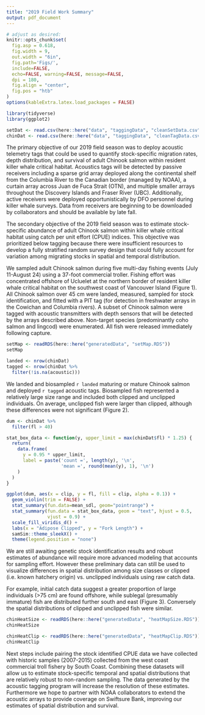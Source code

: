 ```yaml
---
title: "2019 Field Work Summary"
output: pdf_document
---
```


```r
# adjust as desired:
knitr::opts_chunk$set(
  fig.asp = 0.618,
  fig.width = 9,
  out.width = "6in",
  fig.path='Figs/', 
  include=FALSE,
  echo=FALSE, warning=FALSE, message=FALSE,
  dpi = 180,
  fig.align = "center",
  fig.pos = "htb"
)
options(kableExtra.latex.load_packages = FALSE)

library(tidyverse)
library(ggplot2)

setDat <- read.csv(here::here("data", "taggingData", "cleanSetData.csv")) 
chinDat <- read.csv(here::here("data", "taggingData", "cleanTagData.csv"))
```

The primary objective of our 2019 field season was to deploy acoustic telemetry tags that could be used to quantify stock-specific migration rates, depth distribution, and survival of adult Chinook salmon within resident killer whale critical habitat. Acoustics tags will be detected by passive receivers including a sparse grid array deployed along the continental shelf from the Columbia River to the Canadian border (managed by NOAA), a curtain array across Juan de Fuca Strait (OTN), and multiple smaller arrays throughout the Discovery Islands and Fraser River (UBC). Additionally, active receivers were deployed opportunistically by DFO personnel during killer whale surveys. Data from receivers are beginning to be downloaded by collaborators and should be available by late fall. 

The secondary objective of the 2019 field season was to estimate stock-specific abundance of adult Chinook salmon within killer whale critical habitat using catch per unit effort (CPUE) indices. This objective was prioritized below tagging because there were insufficient resources to develop a fully stratified random survey design that could fully account for variation among migrating stocks in spatial and temporal distribution.

We sampled adult Chinook salmon during five multi-day fishing events (July 11-August 24) using a 37-foot commercial troller. Fishing effort was concentrated offshore of Ucluelet at the northern border of resident killer whale critical habitat on the southwest coast of Vancouver Island (Figure 1). All Chinook salmon over 45 cm were landed, measured, sampled for stock identification, and fitted with a PIT tag (for detection in freshwater arrays in the Cowichan and Columbia rivers). A subset of Chinook salmon were tagged with acoustic transmitters with depth sensors that will be detected by the arrays described above. Non-target species (predominantly coho salmon and lingcod) were enumerated. All fish were released immediately following capture. 

```r
setMap <- readRDS(here::here("generatedData", "setMap.RDS"))
setMap
```

```r
landed <- nrow(chinDat)
tagged <- nrow(chinDat %>% 
  filter(!is.na(acoustic)))
```

We landed and biosampled `r landed` maturing or mature Chinook salmon and deployed `r tagged` acoustic tags. Biosampled fish represented a relatively large size range and included both clipped and unclipped individuals. On average, unclipped fish were larger than clipped, although these differences were not significant (Figure 2).

```r
dum <- chinDat %>% 
  filter(fl > 40)

stat_box_data <- function(y, upper_limit = max(chinDat$fl) * 1.25) {
  return( 
    data.frame(
      y = 0.95 * upper_limit,
      label = paste('count =', length(y), '\n',
                    'mean =', round(mean(y), 1), '\n')
    )
  )
}

ggplot(dum, aes(x = clip, y = fl, fill = clip, alpha = 0.1)) +
  geom_violin(trim = FALSE) +
  stat_summary(fun.data=mean_sdl, geom="pointrange") +
  stat_summary(fun.data = stat_box_data, geom = "text", hjust = 0.5, 
               vjust = 0.9) +
  scale_fill_viridis_d() +
  labs(x = "Adipose Clipped", y = "Fork Length") +
  samSim::theme_sleekX() +
  theme(legend.position = "none")
```

We are still awaiting genetic stock identification results and robust estimates of abundance will require more advanced modeling that accounts for sampling effort. However these preliminary data can still be used to visualize differences in spatial distribution among size classes or clipped (i.e. known hatchery origin) vs. unclipped individuals using raw catch data.

For example, initial catch data suggest a greater proportion of large individuals (>75 cm) are found offshore, while sublegal (presumably immature) fish are distributed further south and east (Figure 3). Conversely the spatial distributions of clipped and unclipped fish were similar.

```r
chinHeatSize <- readRDS(here::here("generatedData", "heatMapSize.RDS"))
chinHeatSize
```

```r
chinHeatClip <- readRDS(here::here("generatedData", "heatMapClip.RDS"))
chinHeatClip
```

Next steps include pairing the stock identified CPUE data we have collected with historic samples (2007-2015) collected from the west coast commercial troll fishery by South Coast. Combining these datasets will allow us to estimate stock-specific temporal and spatial distributions that are relatively robust to non-random sampling. The data generated by the acoustic tagging program will increase the resolution of these estimates. Furthermore we hope to partner with NOAA collaborators to extend the acoustic arrays to provide coverage on Swiftsure Bank, improving our estimates of spatial distribution and survival.

 